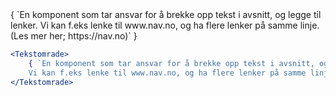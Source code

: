 
<Example>
    <Tekstomrade>
        { `En komponent som tar ansvar for å brekke opp tekst i avsnitt, og legge til lenker.
            Vi kan f.eks lenke til www.nav.no, og ha flere lenker på samme linje. (Les mer her; https://nav.no)` }
    </Tekstomrade>
</Example>

```jsx
<Tekstomrade>
    { `En komponent som tar ansvar for å brekke opp tekst i avsnitt, og legge til lenker.
    Vi kan f.eks lenke til www.nav.no, og ha flere lenker på samme linje. (Les mer her; https://nav.no)` }
</Tekstomrade>
```